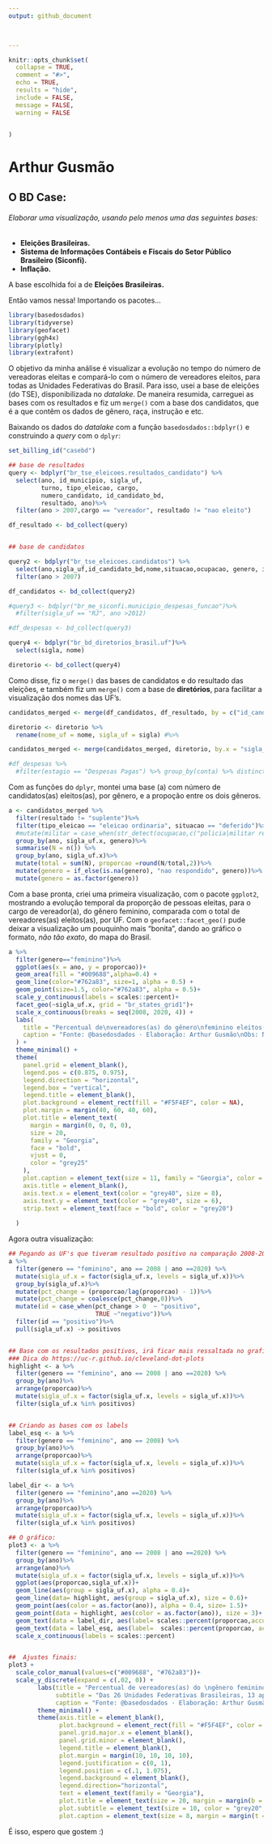 ```yaml
---
output: github_document

  

---
```


<!-- README.md is generated from README.Rmd. Please edit that file -->

```r
knitr::opts_chunk$set(
  collapse = TRUE,
  comment = "#>",
  echo = TRUE,
  results = "hide",
  include = FALSE,
  message = FALSE,
  warning = FALSE
  

)
```

# Arthur Gusmão
## O BD Case:
###### Elaborar uma visualização, usando pelo menos uma das seguintes bases:
- **Eleições Brasileiras.**
- **Sistema de Informações Contábeis e Fiscais do Setor Público Brasileiro (Siconfi).**
- **Inflação.**

A base escolhida foi a de **Eleições Brasileiras.**

<!-- badges: start -->
<!-- badges: end -->

Então vamos nessa!
Importando os pacotes...
```r
library(basedosdados)
library(tidyverse)
library(geofacet)
library(ggh4x)
library(plotly)
library(extrafont)
```

O objetivo da minha análise é visualizar a evolução no tempo do número de vereadoras eleitas e compará-lo com o número de vereadores eleitos, para todas as Unidades Federativas do Brasil. Para isso, usei a base de eleições (do TSE), disponibilizada no *datalake*. De maneira resumida, carreguei as bases com os resultados e fiz um `merge()` com a base dos candidatos, que é a que contêm os dados de gênero, raça, instrução e etc.

Baixando os dados do *datalake* com a função `basedosdados::bdplyr()` e construindo a *query* com o `dplyr`:

```r
set_billing_id("casebd")

## base de resultados
query <- bdplyr("br_tse_eleicoes.resultados_candidato") %>%
  select(ano, id_municipio, sigla_uf,
         turno, tipo_eleicao, cargo,
         numero_candidato, id_candidato_bd,
         resultado, ano)%>%
  filter(ano > 2007,cargo == "vereador", resultado != "nao eleito")

df_resultado <- bd_collect(query)


## base de candidatos

query2 <- bdplyr("br_tse_eleicoes.candidatos") %>%
  select(ano,sigla_uf,id_candidato_bd,nome,situacao,ocupacao, genero, idade,instrucao,raca)%>%
  filter(ano > 2007)

df_candidatos <- bd_collect(query2)

#query3 <- bdplyr("br_me_siconfi.municipio_despesas_funcao")%>%
  #filter(sigla_uf == "RJ", ano >2012)

#df_despesas <- bd_collect(query3)

query4 <- bdplyr("br_bd_diretorios_brasil.uf")%>%
  select(sigla, nome)

diretorio <- bd_collect(query4)
```

Como disse, fiz o `merge()` das bases de candidatos e do resultado das eleições, e também fiz um `merge()` com a base de **diretórios**, para facilitar a visualização dos nomes das UF's.

```r
candidatos_merged <- merge(df_candidatos, df_resultado, by = c("id_candidato_bd","ano"))

diretorio <- diretorio %>%
  rename(nome_uf = nome, sigla_uf = sigla) #%>%

candidatos_merged <- merge(candidatos_merged, diretorio, by.x = "sigla_uf.x", by.y = "sigla_uf")

#df_despesas %>%
  #filter(estagio == "Despesas Pagas") %>% group_by(conta) %>% distinct(conta) %>% view()
```

Com as funções do `dplyr`, montei uma base (a) com número de candidatos(as) eleitos(as), por gênero, e a propoção entre os dois gêneros.

```r
a <- candidatos_merged %>%
  filter(resultado != "suplente")%>%
  filter(tipo_eleicao == "eleicao ordinaria", situacao == "deferido")%>%
  #mutate(militar = case_when(str_detect(ocupacao,c("policia|militar reformado"))~ "Policial ou Militar",TRUE ~ "Outras ocupações"))%>% ##tinha pensado em fazer algo relacionado à policia, mas desisti...
  group_by(ano, sigla_uf.x, genero)%>%
  summarise(N = n()) %>%
  group_by(ano, sigla_uf.x)%>%
  mutate(total = sum(N), proporcao =round(N/total,2))%>%
  mutate(genero = if_else(is.na(genero), "nao respondido", genero))%>%
  mutate(genero = as.factor(genero)) 

```

Com a base pronta, criei uma primeira visualização, com o pacote `ggplot2`, mostrando a evolução temporal da proporção de pessoas eleitas, para o cargo de vereador(a), do gênero feminino, comparada com o total de vereadores(as) eleitos(as), por UF. Com o `geofacet::facet_geo()` pude deixar a visualização um pouquinho mais "bonita", dando ao gráfico o formato, *não tão exato*, do mapa do Brasil.

```r
a %>%
  filter(genero=="feminino")%>%
  ggplot(aes(x = ano, y = proporcao))+
  geom_area(fill = "#009688",alpha=0.4) +
  geom_line(color="#762a83", size=1, alpha = 0.5) +
  geom_point(size=1.5, color="#762a83", alpha = 0.5)+
  scale_y_continuous(labels = scales::percent)+
  facet_geo(~sigla_uf.x, grid = "br_states_grid1")+
  scale_x_continuous(breaks = seq(2008, 2020, 4)) +
  labs(
    title = "Percentual de\nvereadores(as) do gênero\nfeminino eleitos(as),\n2008-2020:",
    caption = "Fonte: @basedosdados · Elaboração: Arthur Gusmão\nObs: Não há eleições municipais no Distrito Federal"
  ) +
  theme_minimal() +
  theme(
    panel.grid = element_blank(),
    legend.pos = c(0.875, 0.975),
    legend.direction = "horizontal",
    legend.box = "vertical",
    legend.title = element_blank(),
    plot.background = element_rect(fill = "#F5F4EF", color = NA),
    plot.margin = margin(40, 60, 40, 60),
    plot.title = element_text(
      margin = margin(0, 0, 0, 0), 
      size = 20,
      family = "Georgia",
      face = "bold",
      vjust = 0, 
      color = "grey25"
    ),
    plot.caption = element_text(size = 11, family = "Georgia", color = "grey25"),
    axis.title = element_blank(),
    axis.text.x = element_text(color = "grey40", size = 8),
    axis.text.y = element_text(color = "grey40", size = 6),
    strip.text = element_text(face = "bold", color = "grey20")
    
  )

```
Agora outra visualização:

```r
## Pegando as UF's que tiveram resultado positivo na comparação 2008-2020
a %>%
  filter(genero == "feminino", ano == 2008 | ano ==2020) %>%
  mutate(sigla_uf.x = factor(sigla_uf.x, levels = sigla_uf.x))%>%
  group_by(sigla_uf.x)%>%
  mutate(pct_change = (proporcao/lag(proporcao) - 1))%>% 
  mutate(pct_change = coalesce(pct_change,0))%>%
  mutate(id = case_when(pct_change > 0  ~ "positivo",
                        TRUE ~"negativo"))%>%
  filter(id == "positivo")%>%
  pull(sigla_uf.x) -> positivos


## Base com os resultados positivos, irá ficar mais ressaltada no grafico:
### Dica do https://uc-r.github.io/cleveland-dot-plots
highlight <- a %>%
  filter(genero == "feminino", ano == 2008 | ano ==2020) %>%
  group_by(ano)%>%
  arrange(proporcao)%>%
  mutate(sigla_uf.x = factor(sigla_uf.x, levels = sigla_uf.x))%>%
  filter(sigla_uf.x %in% positivos)


## Criando as bases com os labels
label_esq <- a %>%
  filter(genero == "feminino", ano == 2008) %>%
  group_by(ano)%>%
  arrange(proporcao)%>%
  mutate(sigla_uf.x = factor(sigla_uf.x, levels = sigla_uf.x))%>%
  filter(sigla_uf.x %in% positivos)

label_dir <- a %>%
  filter(genero == "feminino",ano ==2020) %>%
  group_by(ano)%>%
  arrange(proporcao)%>%
  mutate(sigla_uf.x = factor(sigla_uf.x, levels = sigla_uf.x))%>%
  filter(sigla_uf.x %in% positivos)

## O gráfico:
plot3 <- a %>%
  filter(genero == "feminino", ano == 2008 | ano ==2020) %>%
  group_by(ano)%>%
  arrange(ano)%>%
  mutate(sigla_uf.x = factor(sigla_uf.x, levels = sigla_uf.x))%>%
  ggplot(aes(proporcao,sigla_uf.x))+
  geom_line(aes(group = sigla_uf.x), alpha = 0.4)+
  geom_line(data= highlight, aes(group = sigla_uf.x), size = 0.6)+
  geom_point(aes(color = as.factor(ano)), alpha = 0.4, size= 1.5)+
  geom_point(data = highlight, aes(color = as.factor(ano)), size = 3)+
  geom_text(data = label_dir, aes(label= scales::percent(proporcao,accuracy = 0.1)), size = 2.5, hjust = -0.5)+
  geom_text(data = label_esq, aes(label=  scales::percent(proporcao, accuracy = 0.1)), size = 2.5, hjust = 1.5)+
  scale_x_continuous(labels = scales::percent)


##  Ajustes finais:
plot3 +
  scale_color_manual(values=c("#009688", "#762a83"))+
  scale_y_discrete(expand = c(.02, 0)) +
        labs(title = "Percentual de vereadores(as) do \ngênero feminino eleitos(as), 2008-2020:",
             subtitle = "Das 26 Unidades Federativas Brasileiras, 13 apresentaram crescimento da proporção de eleitos(as)\ndo gênero feminino no período 2008-2020.\nEssas 13 Unidades Federativas estão ressaltadas no gráfico.",
             caption = "Fonte: @basedosdados · Elaboração: Arthur Gusmão") +
        theme_minimal() +
        theme(axis.title = element_blank(),
              plot.background = element_rect(fill = "#F5F4EF", color = NA),
              panel.grid.major.x = element_blank(),
              panel.grid.minor = element_blank(),
              legend.title = element_blank(),
              plot.margin = margin(10, 10, 10, 10),
              legend.justification = c(0, 1), 
              legend.position = c(.1, 1.075),
              legend.background = element_blank(),
              legend.direction="horizontal",
              text = element_text(family = "Georgia"),
              plot.title = element_text(size = 20, margin = margin(b = 10), color = "grey25", face = "bold"),
              plot.subtitle = element_text(size = 10, color = "grey20", margin = margin(b = 25)),
              plot.caption = element_text(size = 8, margin = margin(t = 10), color = "grey25", hjust = 0))
```

É isso, espero que gostem :)
